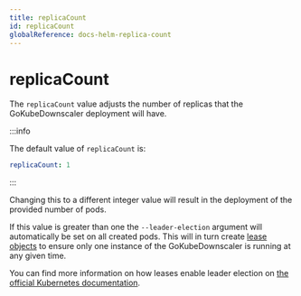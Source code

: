 ```yaml
---
title: replicaCount
id: replicaCount
globalReference: docs-helm-replica-count
---
```


# replicaCount

The `replicaCount` value adjusts the number of replicas that the GoKubeDownscaler deployment will have.

:::info

The default value of `replicaCount` is:

```yaml
replicaCount: 1
```

:::

Changing this to a different integer value will result in the deployment of the provided number of pods.

If this value is greater than one the `--leader-election` argument will automatically be set on all created pods.
This will in turn create [lease objects](https://kubernetes.io/docs/concepts/architecture/leases/)
to ensure only one instance of the GoKubeDownscaler is running at any given time.

You can find more information on how leases enable leader election on
[the official Kubernetes documentation](https://kubernetes.io/docs/concepts/architecture/leases/#leader-election).
